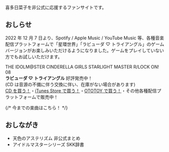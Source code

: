 
<Helmet pageTitle='kitahina.co' />
<Layout>

喜多日菜子を非公式に応援するファンサイトです。

## おしらせ

2022 年 12 月 7 日より、Spotify / Apple Music / YouTube Music 等、各種音楽配信プラットフォームで「星環世界」「ラビューダ ♡ トライアングル」のゲームバージョンがお楽しみいただけるようになりました。ゲームをプレイしていない方でもお試しいただけます。

<LiteYouTubeEmbed id="DOOGHG3EeZU" />

THE IDOLM@STER CINDERELLA GIRLS STARLIGHT MASTER R/LOCK ON! 08  
**ラビューダ ♡ トライアングル** 好評発売中！  
(CD は音源の不備に伴う交換に伴い、在庫がない場合があります)  
[CD を買う！](https://imas.lnk.to/RLOCKON-08-CD)・[iTunes Store で買う！](https://music.apple.com/jp/album/%E3%83%A9%E3%83%93%E3%83%A5%E3%83%BC%E3%83%80-%E3%83%88%E3%83%A9%E3%82%A4%E3%82%A2%E3%83%B3%E3%82%B0%E3%83%AB-m-ster-version/1643060573?i=1643060574)・[OTOTOY で買う！](https://ototoy.jp/_/default/p/1357093)・その他各種配信プラットフォームで販売中！

{/* <Link to='/discography'>今までの楽曲はこちら！</Link> */}

## おしながき

- <Link to="/aasterism">天色のアステリズム 非公式まとめ</Link>
- <Link to="/dict">アイドルマスターシリーズ SKK辞書</Link>

</Layout>
